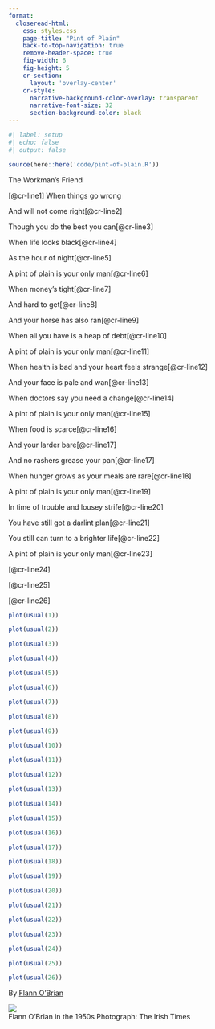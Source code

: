 ```yaml
---
format:
  closeread-html:
    css: styles.css
    page-title: "Pint of Plain"
    back-to-top-navigation: true
    remove-header-space: true
    fig-width: 6
    fig-height: 5
    cr-section:
      layout: 'overlay-center'
    cr-style:
      narrative-background-color-overlay: transparent
      narrative-font-size: 32
      section-background-color: black
---
```


```r
#| label: setup
#| echo: false
#| output: false

source(here::here('code/pint-of-plain.R'))

```

:::::{.cr-section}

The Workman's Friend

[@cr-line1] When things go wrong

And will not come right[@cr-line2]

Though you do the best you can[@cr-line3]

When life looks black[@cr-line4]

As the hour of night[@cr-line5]

A pint of plain is your only man[@cr-line6]

When money’s tight[@cr-line7]

And hard to get[@cr-line8]

And your horse has also ran[@cr-line9]

When all you have is a heap of debt[@cr-line10]

A pint of plain is your only man[@cr-line11]

When health is bad and your heart feels strange[@cr-line12]

And your face is pale and wan[@cr-line13]

When doctors say you need a change[@cr-line14]

A pint of plain is your only man[@cr-line15]

When food is scarce[@cr-line16]

And your larder bare[@cr-line17]

And no rashers grease your pan[@cr-line17]

When hunger grows as your meals are rare[@cr-line18]

A pint of plain is your only man[@cr-line19]

In time of trouble and lousey strife[@cr-line20]

You have still got a darlint plan[@cr-line21]

You still can turn to a brighter life[@cr-line22]

A pint of plain is your only man[@cr-line23]

[@cr-line24]

[@cr-line25]

[@cr-line26]


::: {#cr-line1}
```r
plot(usual(1))
```
:::

::: {#cr-line2}
```r
plot(usual(2))
```
:::

::: {#cr-line3}
```r
plot(usual(3))
```
:::

::: {#cr-line4}
```r
plot(usual(4))
```
:::

::: {#cr-line5}
```r
plot(usual(5))
```
:::

::: {#cr-line6}
```r
plot(usual(6))
```
:::

::: {#cr-line7}
```r
plot(usual(7))
```
:::

::: {#cr-line8}
```r
plot(usual(8))
```
:::

::: {#cr-line9}
```r
plot(usual(9))
```
:::

::: {#cr-line10}
```r
plot(usual(10))
```
:::

::: {#cr-line11}
```r
plot(usual(11))
```
:::

::: {#cr-line12}
```r
plot(usual(12))
```
:::

::: {#cr-line13}
```r
plot(usual(13))
```
:::

::: {#cr-line14}
```r
plot(usual(14))
```
:::

::: {#cr-line15}
```r
plot(usual(15))
```
:::

::: {#cr-line16}
```r
plot(usual(16))
```
:::

::: {#cr-line17}
```r
plot(usual(17))
```
:::

::: {#cr-line18}
```r
plot(usual(18))
```
:::

::: {#cr-line19}
```r
plot(usual(19))
```
:::

::: {#cr-line20}
```r
plot(usual(20))
```
:::

::: {#cr-line21}
```r
plot(usual(21))
```
:::

::: {#cr-line22}
```r
plot(usual(22))
```
:::

::: {#cr-line23}
```r
plot(usual(23))
```
:::

::: {#cr-line24}
```r
plot(usual(24))
```
:::

::: {#cr-line25}
```r
plot(usual(25))
```
:::

::: {#cr-line26}
```r
plot(usual(26))
```
:::

:::::

::: {.ref}
By <a href="https://en.wikipedia.org/wiki/Flann_O%27Brien">Flann O'Brian</a>
:::

::: {.closing}

<img src="images/flann.jpg">
<figcaption>Flann O'Brian in the 1950s Photograph: The Irish Times</figcaption>

:::

